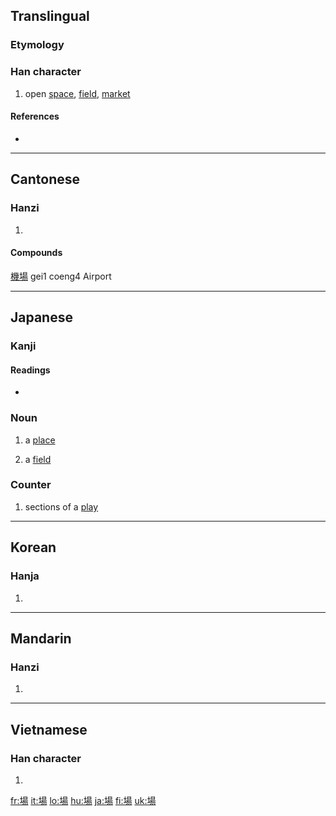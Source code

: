 {{also|场|塲}}
==Translingual==

===Etymology===
{{Han compound|土|昜|c1=s|c2=p|t1=field|ls=psc}}

===Han character===
{{Han char|rn=32|rad=土|as=09|sn=12|four=4612<sub>7</sub>|canj=土日一竹 (GAMH)}}

# open [[space]], [[field]], [[market]]

====References====
* {{Han ref|kx=0234.080|dkj=05278|dj=0472.020|hdz=10462.090|uh=5834|ud=22580|bh=B3F5|bd=46069}}

----

==Cantonese==

===Hanzi===
{{yue-hanzi|jyut=[[coeng4]]|y=[[cheung4]]}}

# {{defn|Cantonese|sort=土09}}

====Compounds====
[[機場]] gei1 coeng4 Airport

----

==Japanese==

===Kanji===
{{ja-kanji|grade=2|rs=土09}}

====Readings====
* {{ja-readings|on=[[じょう]] (jō)|kun=[[ば]] (ba)}}

===Noun===
{{ja-noun|k|hira=ば|rom=ba}}

# a [[place]]
# {{physics|lang=ja|skey=は'}} a [[field]]

===Counter===
{{ja-pos|k|counter|hira=ば|rom=ba|hidx=は'}}

# sections of a [[play]]

----

==Korean==

===Hanja===
{{ko-hanja|hangeul=[[장]]|rv=jang|mr=chang}}

# {{defn|Korean|sort=土09}}

----

==Mandarin==

===Hanzi===
{{cmn-hanzi|sim=场|pin=[[chǎng]] ([[chang3]])|wg=[[ch'ang2|ch'ang<sup>3</sup>]]}}

# {{defn|Mandarin|sort=土09}}

----

==Vietnamese==

===Han character===
{{vi-hantu|[[trường]], [[tràng]]|rs=土09}}

# {{defn|Vietnamese|sort=土09}}

[[fr:場]]
[[it:場]]
[[lo:場]]
[[hu:場]]
[[ja:場]]
[[fi:場]]
[[uk:場]]